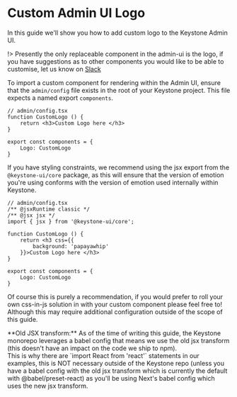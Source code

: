 
# Custom Admin UI Logo

In this guide we'll show you how to add custom logo to the Keystone Admin UI.

!> Presently the only replaceable component in the admin-ui is the logo, if you have suggestions as to other components you would like to be able to customise, let us know on [Slack](https://community.keystonejs.com)

To import a custom component for rendering within the Admin UI, ensure that the `admin/config` file exists in the root of your Keystone project.
This file expects a named export `components`.

```tsx
// admin/config.tsx
function CustomLogo () {
    return <h3>Custom Logo here </h3>
}

export const components = {
    Logo: CustomLogo
}
```

If you have styling constraints, we recommend using the jsx export from the `@keystone-ui/core` package, as this will ensure that the version of emotion you're using conforms with the version of emotion used internally within Keystone.

```tsx
// admin/config.tsx
/** @jsxRuntime classic */
/** @jsx jsx */
import { jsx } from '@keystone-ui/core';

function CustomLogo () {
    return <h3 css={{
        background: 'papayawhip'
    }}>Custom Logo here </h3>
}

export const components = {
    Logo: CustomLogo
}
```

Of course this is purely a recommendation, if you would prefer to roll your own css-in-js solution in with your custom component please feel free to! Although this may require additional configuration outside of the scope of this guide.

<Alert look="warn">
    **Old JSX transform:** As of the time of writing this guide, the Keystone monorepo leverages a babel config that means we use the old jsx transform (this doesn't have an impact on the code we ship to npm).
    <br/>
    This is why there are `import React from 'react'` statements in our examples, this is NOT necessary outside of the Keystone repo (unless you have a babel config with the old jsx transform which is currently the default with @babel/preset-react) as you'll be using Next's babel config which uses the new jsx transform.
</Alert>

